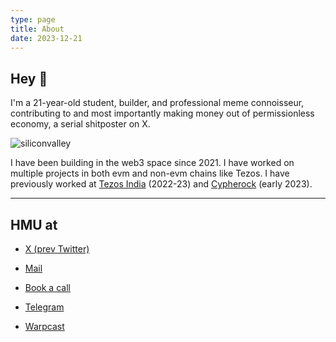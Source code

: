 ```yaml
---
type: page
title: About
date: 2023-12-21
---
```


## Hey 👋

I'm a 21-year-old student, builder, and professional meme connoisseur, contributing to and most importantly making money out of permissionless economy, a serial shitposter on X.

![siliconvalley](/card.png)

I have been building in the web3 space since 2021. I have worked on multiple projects in both evm and non-evm chains like Tezos. I have previously worked at [Tezos India](https://tezosindia.org.in) (2022-23) and [Cypherock](https://www.cypherock.com/) (early 2023).

---

## HMU at

- [X (prev Twitter)][1]

- [Mail][3]

- [Book a call][2]

- [Telegram][4]

- [Warpcast][5]

[1]: https://x.com/rohanphw_
[2]: https://calendly.com/rohanphw
[3]: mailto:rohanphww@gmail.com
[4]: https://t.me/rohanphw
[5]: https://warpcast.com/pahwa
